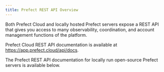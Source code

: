 ```yaml
---
title: Prefect REST API Overview
---
```


Both Prefect Cloud and locally hosted Prefect servers expose a REST API that gives you access to many observability, coordination, and account management functions of the platform.

Prefect Cloud REST API documentation is available at <a href="https://app.prefect.cloud/api/docs" target="_blank">https://app.prefect.cloud/api/docs</a>.

The Prefect REST API documentation for locally run open-source Prefect servers is available below.


